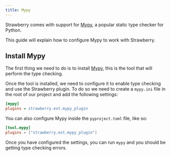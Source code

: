 ```yaml
---
title: Mypy
---
```



Strawberry comes with support for
[Mypy](https://mypy.readthedocs.io/en/stable/), a popular static type checker
for Python.

This guide will explain how to configure Mypy to work with Strawberry.

## Install Mypy

The first thing we need to do is to install
[Mypy](https://mypy.readthedocs.io/en/stable/), this is the tool that will
perform the type checking.

Once the tool is installed, we need to configure it to enable type checking and
use the Strawberry plugin. To do so we need to create a `mypy.ini` file in the
root of our project and add the following settings:

```ini
[mypy]
plugins = strawberry.ext.mypy_plugin
```

You can also configure Mypy inside the `pyproject.toml` file, like so:

```toml
[tool.mypy]
plugins = ["strawberry.ext.mypy_plugin"]
```

Once you have configured the settings, you can run `mypy` and you should be
getting type checking errors.
